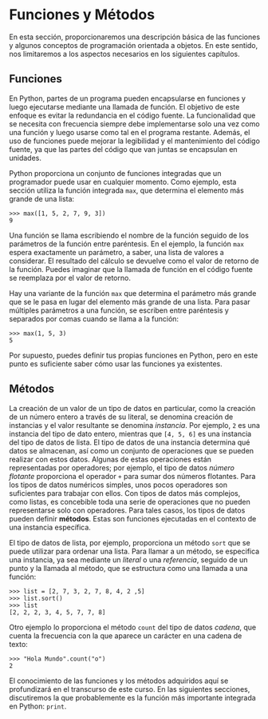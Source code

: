 # Funciones y Métodos

En esta sección, proporcionaremos una descripción básica de las funciones y algunos conceptos de programación orientada a objetos. En este sentido, nos limitaremos a los aspectos necesarios en los siguientes capítulos.

## Funciones

En Python, partes de un programa pueden encapsularse en funciones y luego ejecutarse mediante una llamada de función. El objetivo de este enfoque es evitar la redundancia en el código fuente. La funcionalidad que se necesita con frecuencia siempre debe implementarse solo una vez como una función y luego usarse como tal en el programa restante. Además, el uso de funciones puede mejorar la legibilidad y el mantenimiento del código fuente, ya que las partes del código que van juntas se encapsulan en unidades.

Python proporciona un conjunto de funciones integradas que un programador puede usar en cualquier momento. Como ejemplo, esta sección utiliza la función integrada `max`, que determina el elemento más grande de una lista:

```python-repl filename="Python (Interactivo)"
>>> max([1, 5, 2, 7, 9, 3])
9
```

Una función se llama escribiendo el nombre de la función seguido de los parámetros de la función entre paréntesis. En el ejemplo, la función `max` espera exactamente un parámetro, a saber, una lista de valores a considerar. El resultado del cálculo se devuelve como el valor de retorno de la función. Puedes imaginar que la llamada de función en el código fuente se reemplaza por el valor de retorno.

Hay una variante de la función `max` que determina el parámetro más grande que se le pasa en lugar del elemento más grande de una lista. Para pasar múltiples parámetros a una función, se escriben entre paréntesis y separados por comas cuando se llama a la función:

```python-repl filename="Python (Interactivo)"
>>> max(1, 5, 3)
5
```

Por supuesto, puedes definir tus propias funciones en Python, pero en este punto es suficiente saber cómo usar las funciones ya existentes.

## Métodos

La creación de un valor de un tipo de datos en particular, como la creación de un número entero a través de su literal, se denomina creación de instancias y el valor resultante se denomina *instancia*. Por ejemplo, `2` es una instancia del tipo de dato entero, mientras que `[4, 5, 6]` es una instancia del tipo de datos de lista. El tipo de datos de una instancia determina qué datos se almacenan, así como un conjunto de operaciones que se pueden realizar con estos datos. Algunas de estas operaciones están representadas por operadores; por ejemplo, el tipo de datos *número flotante* proporciona el operador `+` para sumar dos números flotantes. Para los tipos de datos numéricos simples, unos pocos operadores son suficientes para trabajar con ellos. Con tipos de datos más complejos, como listas, es concebible toda una serie de operaciones que no pueden representarse solo con operadores. Para tales casos, los tipos de datos pueden definir **métodos**. Estas son funciones ejecutadas en el contexto de una instancia específica.

El tipo de datos de lista, por ejemplo, proporciona un método `sort` que se puede utilizar para ordenar una lista. Para llamar a un método, se especifica una instancia, ya sea mediante un *literal* o una *referencia*, seguido de un punto y la llamada al método, que se estructura como una llamada a una función:

```python-repl filename="Python (Interactivo)"
>>> list = [2, 7, 3, 2, 7, 8, 4, 2 ,5]
>>> list.sort()
>>> list
[2, 2, 2, 3, 4, 5, 7, 7, 8]
```

Otro ejemplo lo proporciona el método `count` del tipo de datos *cadena*, que cuenta la frecuencia con la que aparece un carácter en una cadena de texto:

```python-repl filename="Python (Interactivo)"
>>> "Hola Mundo".count("o")
2
```

El conocimiento de las funciones y los métodos adquiridos aquí se profundizará en el transcurso de este curso. En las siguientes secciones, discutiremos la que probablemente es la función más importante integrada en Python: `print`.
